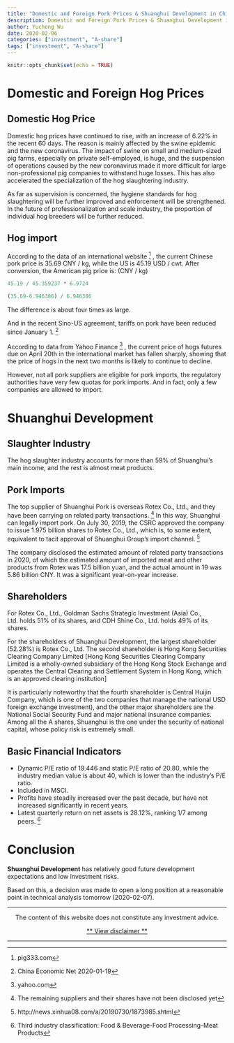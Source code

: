 ```yaml
---
title: "Domestic and Foreign Pork Prices & Shuanghui Development in China"
description: Domestic and Foreign Pork Prices & Shuanghui Development in China
author: Yuchong Wu
date: 2020-02-06
categories: ["investment", "A-share"]
tags: ["investment", "A-share"]
---
```


```r
knitr::opts_chunk$set(echo = TRUE)
```

# Domestic and Foreign Hog Prices

## Domestic Hog Price

Domestic hog prices have continued to rise, with an increase of 6.22% in the recent 60 days. The reason is mainly affected by the swine epidemic and the new coronavirus. The impact of swine on small and medium-sized pig farms, especially on private self-employed, is huge, and the suspension of operations caused by the new coronavirus made it more difficult for large non-professional pig companies to withstand huge losses. This has also accelerated the specialization of the hog slaughtering industry.

As far as supervision is concerned, the hygiene standards for hog slaughtering will be further improved and enforcement will be strengthened. In the future of professionalization and scale industry, the proportion of individual hog breeders will be further reduced.

## Hog import

According to the data of an international website ^[pig333.com] , the current Chinese pork price is 35.69 CNY / kg, while the US is 45.19 USD / cwt. After conversion, the American pig price is: (CNY / kg)

```r
45.19 / 45.359237 * 6.9724
```

```r
(35.69-6.946386) / 6.946386
```

The difference is about four times as large.

And in the recent Sino-US agreement, tariffs on pork have been reduced since January 1. ^[China Economic Net 2020-01-19] 

According to data from Yahoo Finance ^[yahoo.com] , the current price of hogs futures due on April 20th in the international market has fallen sharply, showing that the price of hogs in the next two months is likely to continue to decline.

However, not all pork suppliers are eligible for pork imports, the regulatory authorities have very few quotas for pork imports. And in fact, only a few companies are allowed to import.

# Shuanghui Development

## Slaughter Industry

The hog slaughter industry accounts for more than 59% of Shuanghui's main income, and the rest is almost meat products.

## Pork Imports

The top supplier of Shuanghui Pork is overseas Rotex Co., Ltd., and they have been carrying on related party transactions. ^[The remaining suppliers and their shares have not been disclosed yet] In this way, Shuanghui can legally import pork. On July 30, 2019, the CSRC approved the company to issue 1.975 billion shares to Rotex Co., Ltd., which is, to some extent, equivalent to tacit approval of Shuanghui Group's import channel. ^[http://news.xinhua08.com/a/20190730/1873985.shtml]

The company disclosed the estimated amount of related party transactions in 2020, of which the estimated amount of imported meat and other products from Rotex was 17.5 billion yuan, and the actual amount in 19 was 5.86 billion CNY. It was a significant year-on-year increase.

## Shareholders

For Rotex Co., Ltd., Goldman Sachs Strategic Investment (Asia) Co., Ltd. holds 51% of its shares, and CDH Shine Co., Ltd. holds 49% of its shares.

For the shareholders of Shuanghui Development, the largest shareholder (52.28%) is Rotex Co., Ltd. The second shareholder is Hong Kong Securities Clearing Company Limited [Hong Kong Securities Clearing Company Limited is a wholly-owned subsidiary of the Hong Kong Stock Exchange and operates the Central Clearing and Settlement System in Hong Kong, which is an approved clearing institution] 

It is particularly noteworthy that the fourth shareholder is Central Huijin Company, which is one of the two companies that manage the national USD foreign exchange investment), and the other major shareholders are the National Social Security Fund and major national insurance companies. Among all the A shares, Shuanghui is the one under the security of national capital, whose policy risk is extremely small.

## Basic Financial Indicators

+ Dynamic P/E ratio of 19.446 and static P/E ratio of 20.80, while the industry median value is about 40, which is lower than the industry's P/E ratio.
+ Included in MSCI.
+ Profits have steadily increased over the past decade, but have not increased significantly in recent years.
+ Latest quarterly return on net assets is 28.12%, ranking 1/7 among peers. ^[Third industry classification: Food & Beverage-Food Processing-Meat Products] 

# Conclusion

**Shuanghui Development** has relatively good future development expectations and low investment risks.

Based on this, a decision was made to open a long position at a reasonable point in technical analysis tomorrow (2020-02-07).

***

<center>

The content of this website does not constitute any investment advice.

[** View disclaimer **](../../disclaimer)

</center>

***
